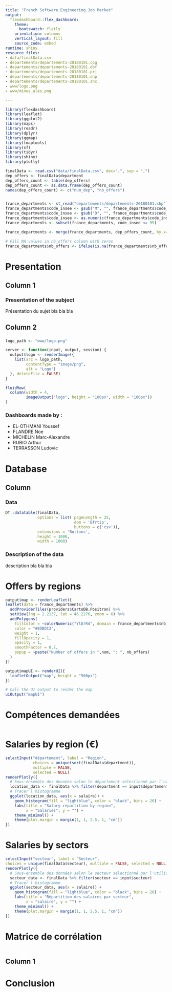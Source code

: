 ---
title: "French Software Engineering Job Market"
output:
  flexdashboard::flex_dashboard:
    theme:
      bootswatch: flatly
    orientation: columns
    vertical_layout: fill
    source_code: embed
runtime: shiny
resource_files:
- data/finalData.csv
- departements/departements-20180101.cpg
- departements/departements-20180101.dbf
- departements/departements-20180101.prj
- departements/departements-20180101.shp
- departements/departements-20180101.shx
- www/logo.png
- www/mines_ales.png

---


```{r setup, include=FALSE}
library(flexdashboard)
library(leaflet)
library(ggplot2)
library(maps)
library(readr)
library(dplyr)
library(ggmap)
library(tmaptools)
library(sf)
library(tidyr)
library(shiny)
library(plotly)

finalData <- read.csv("data/finalData.csv", dec=".", sep = ",")
dep_offers <- finalData$department
dep_offers_count <- table(dep_offers)
dep_offers_count <- as.data.frame(dep_offers_count)
names(dep_offers_count) <- c("num_dep", "nb_offers") 


france_departments <- st_read("departements/departements-20180101.shp")
france_departments$code_insee <- gsub("M", "", france_departments$code_insee)
france_departments$code_insee <- gsub("D", "", france_departments$code_insee)
france_departments$code_insee <- as.numeric(france_departments$code_insee)
france_departments <- subset(france_departments, code_insee <= 95)

france_departments <- merge(france_departments, dep_offers_count, by.x="code_insee", by.y="num_dep", all.x=TRUE)

# Fill NA values in nb_offers column with zeros
france_departments$nb_offers <- ifelse(is.na(france_departments$nb_offers), 0, france_departments$nb_offers)


```

# Presentation
## Column 1 {data-width=650}
### Presentation of the subject

Présentation du sujet bla bla bla


## Column 2 {data-width=350}

###
```{r}
logo_path <- "www/logo.png"

server <- function(input, output, session) {
  output$logo <- renderImage({
    list(src = logo_path,
         contentType = "image/png",
         alt = "Logo")
  }, deleteFile = FALSE)
}

fluidRow(
  column(width = 4, 
         imageOutput("logo", height = "100px", width = "100px"))
)
```



### Dashboards made by :

<ul>
  <li>EL-OTHMANI Youssef</li>
  <li>FLANDRE Noe</li>
  <li>MICHELIN Marc-Alexandre</li>
  <li>RUBIO Arthur</li>
  <li>TERRASSON Ludovic</li>
</ul>


# Database
Column {.tabset}
-----------------------------------------------------------------------
### Data

```{r}
DT::datatable(finalData, 
              options = list( pageLength = 25, 
                              dom = 'Bfrtip', 
                              buttons = c('csv')),
              extensions = 'Buttons',
              height = 1000,
              width = 1000)

```

### Description of the data

description bla bla bla

# Offers by regions {data-navmenu=Visualisation}
```{r}

output$map <- renderLeaflet({
leaflet(data = france_departments) %>%
  addProviderTiles(providers$CartoDB.Positron) %>%
  setView(lng = 2.2137, lat = 46.2276, zoom = 6) %>%
  addPolygons(
    fillColor = ~colorNumeric("YlOrRd", domain = france_departments$nb_offers)(nb_offers),
    color = "#BDBDC3",
    weight = 1,
    fillOpacity = 1,
    opacity = 1,
    smoothFactor = 0.7,
    popup = ~paste("Number of offers in ",nom, ": ", nb_offers)
  )
})

output$mapUI <- renderUI({
  leafletOutput("map", height = "500px")
})

# Call the UI output to render the map
uiOutput("mapUI")


```

# Compétences demandées {data-navmenu=Visualisation}
```{r}


```

# Salaries by region (€) {data-navmenu=Visualisation}
```{r}
selectInput("département", label = "Region",
            choices = unique(sort(finalData$department)),
            multiple = FALSE,
            selected = NULL) 
renderPlotly({
  # Sous-ensemble des données selon le département sélectionné par l'utilisateur
  location_data <- finalData %>% filter(department == input$département)
  # Tracer l'histogramme
  ggplot(location_data, aes(x = salaire)) +
    geom_histogram(fill = "lightblue", color = "black", bins = 20) +
    labs(title = "Salary repartition by region",
         x = "Salaries", y = "") +
    theme_minimal() +
    theme(plot.margin = margin(1, 1, 2.5, 1, "cm"))
})
```

# Salaries by sectors {data-navmenu=Visualisation}
```{r}
selectInput("secteur", label = "Secteur",
choices = unique(finalData$secteur), multiple = FALSE, selected = NULL)
renderPlotly({
  # Sous-ensemble des données selon le secteur sélectionné par l'utilisateur
  secteur_data <- finalData %>% filter(secteur == input$secteur)
  # Tracer l'histogramme
  ggplot(secteur_data, aes(x = salaire)) +
    geom_histogram(fill = "lightblue", color = "black", bins = 20) +
    labs(title = "Répartition des salaires par secteur",
         x = "salaire", y = "") +
    theme_minimal() +
    theme(plot.margin = margin(1, 1, 2.5, 1, "cm"))
})
```

# Matrice de corrélation {data-navmenu=Visualisation}
```{r}


```

## Column 1 {data-width=650}

# Conclusion

```{r}

```
